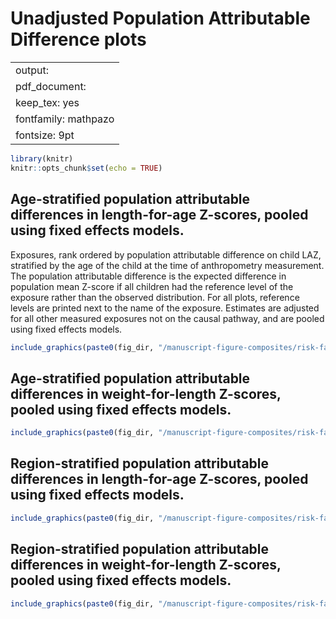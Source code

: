 # Unadjusted Population Attributable Difference plots {#unadjusted}

---
output:
  pdf_document:
    keep_tex: yes
fontfamily: mathpazo
fontsize: 9pt
---

\raggedright

```r
library(knitr)
knitr::opts_chunk$set(echo = TRUE)
```

## Age-stratified population attributable differences in length-for-age Z-scores, pooled using fixed effects models.

Exposures, rank ordered by population attributable difference on child LAZ, stratified by the age of the child at the time of anthropometry measurement. The population attributable difference is the expected difference in population mean Z-score if all children had the reference level of the exposure rather than the observed distribution. For all plots, reference levels are printed next to the name of the exposure. Estimates are adjusted for all other measured exposures not on the causal pathway, and are pooled using fixed effects models.
 

```r
include_graphics(paste0(fig_dir, "/manuscript-figure-composites/risk-factor/extended-data/fig-laz-PAR-strat-age_FE.png"))
```

## Age-stratified population attributable differences in weight-for-length Z-scores, pooled using fixed effects models.

```r
include_graphics(paste0(fig_dir, "/manuscript-figure-composites/risk-factor/extended-data/fig-wlz-PAR-strat-age_FE.png"))
```

## Region-stratified population attributable differences in length-for-age Z-scores, pooled using fixed effects models.

```r
include_graphics(paste0(fig_dir, "/manuscript-figure-composites/risk-factor/extended-data/fig-laz-PAR-strat-region_FE.png"))
```

## Region-stratified population attributable differences in weight-for-length Z-scores, pooled using fixed effects models.

```r
include_graphics(paste0(fig_dir, "/manuscript-figure-composites/risk-factor/extended-data/fig-wlz-PAR-strat-region_FE.png"))
```



